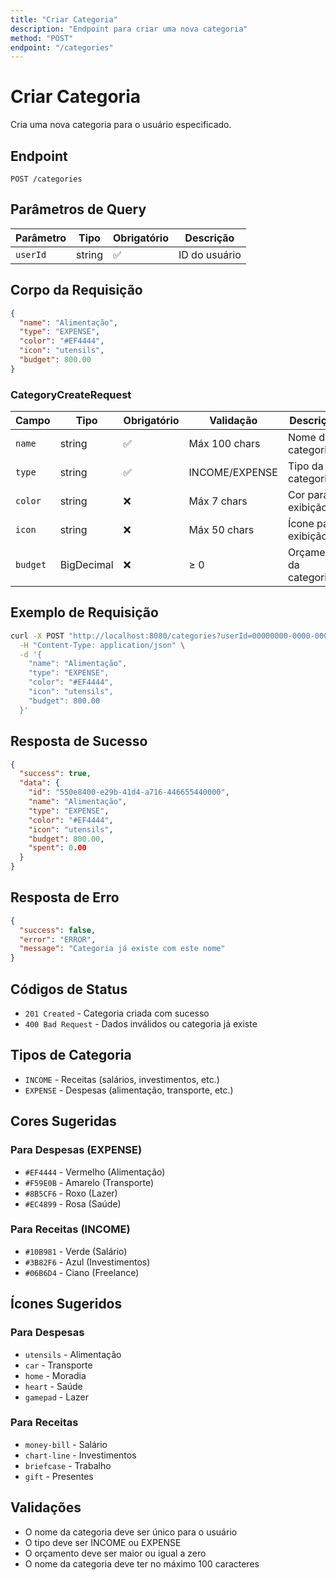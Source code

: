 ```yaml
---
title: "Criar Categoria"
description: "Endpoint para criar uma nova categoria"
method: "POST"
endpoint: "/categories"
---
```


# Criar Categoria

Cria uma nova categoria para o usuário especificado.

## Endpoint

```
POST /categories
```

## Parâmetros de Query

| Parâmetro | Tipo | Obrigatório | Descrição |
|-----------|------|-------------|-----------|
| `userId` | string | ✅ | ID do usuário |

## Corpo da Requisição

```json
{
  "name": "Alimentação",
  "type": "EXPENSE",
  "color": "#EF4444",
  "icon": "utensils",
  "budget": 800.00
}
```

### CategoryCreateRequest

| Campo | Tipo | Obrigatório | Validação | Descrição |
|-------|------|-------------|-----------|-----------|
| `name` | string | ✅ | Máx 100 chars | Nome da categoria |
| `type` | string | ✅ | INCOME/EXPENSE | Tipo da categoria |
| `color` | string | ❌ | Máx 7 chars | Cor para exibição |
| `icon` | string | ❌ | Máx 50 chars | Ícone para exibição |
| `budget` | BigDecimal | ❌ | ≥ 0 | Orçamento da categoria |

## Exemplo de Requisição

```bash
curl -X POST "http://localhost:8080/categories?userId=00000000-0000-0000-0000-000000000001" \
  -H "Content-Type: application/json" \
  -d '{
    "name": "Alimentação",
    "type": "EXPENSE",
    "color": "#EF4444",
    "icon": "utensils",
    "budget": 800.00
  }'
```

## Resposta de Sucesso

```json
{
  "success": true,
  "data": {
    "id": "550e8400-e29b-41d4-a716-446655440000",
    "name": "Alimentação",
    "type": "EXPENSE",
    "color": "#EF4444",
    "icon": "utensils",
    "budget": 800.00,
    "spent": 0.00
  }
}
```

## Resposta de Erro

```json
{
  "success": false,
  "error": "ERROR",
  "message": "Categoria já existe com este nome"
}
```

## Códigos de Status

- `201 Created` - Categoria criada com sucesso
- `400 Bad Request` - Dados inválidos ou categoria já existe

## Tipos de Categoria

- `INCOME` - Receitas (salários, investimentos, etc.)
- `EXPENSE` - Despesas (alimentação, transporte, etc.)

## Cores Sugeridas

### Para Despesas (EXPENSE)
- `#EF4444` - Vermelho (Alimentação)
- `#F59E0B` - Amarelo (Transporte)
- `#8B5CF6` - Roxo (Lazer)
- `#EC4899` - Rosa (Saúde)

### Para Receitas (INCOME)
- `#10B981` - Verde (Salário)
- `#3B82F6` - Azul (Investimentos)
- `#06B6D4` - Ciano (Freelance)

## Ícones Sugeridos

### Para Despesas
- `utensils` - Alimentação
- `car` - Transporte
- `home` - Moradia
- `heart` - Saúde
- `gamepad` - Lazer

### Para Receitas
- `money-bill` - Salário
- `chart-line` - Investimentos
- `briefcase` - Trabalho
- `gift` - Presentes

## Validações

- O nome da categoria deve ser único para o usuário
- O tipo deve ser INCOME ou EXPENSE
- O orçamento deve ser maior ou igual a zero
- O nome da categoria deve ter no máximo 100 caracteres 
